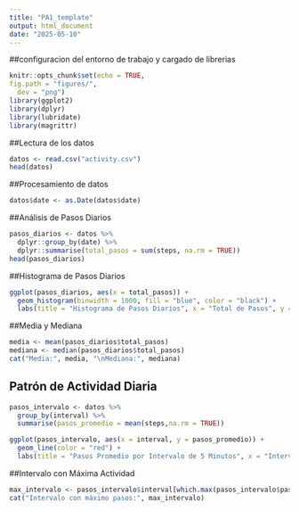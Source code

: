 ```yaml
---
title: "PA1_template"
output: html_document
date: "2025-05-10"
---
```

##configuracion del entorno de trabajo y cargado de librerias
``` r
knitr::opts_chunk$set(echo = TRUE,
fig.path = "figures/",
  dev = "png")
library(ggplot2)  
library(dplyr)  
library(lubridate)
library(magrittr)
```

##Lectura de los datos

``` r
datos <- read.csv("activity.csv")
head(datos)
``` 
##Procesamiento de datos

```r
datos$date <- as.Date(datos$date)
```
##Análisis de Pasos Diarios


```r
pasos_diarios <- datos %>%  
  dplyr::group_by(date) %>%  
  dplyr::summarise(total_pasos = sum(steps, na.rm = TRUE)) 
head(pasos_diarios)
```
##Histograma de Pasos Diarios
```r
ggplot(pasos_diarios, aes(x = total_pasos)) +  
  geom_histogram(binwidth = 1000, fill = "blue", color = "black") +  
  labs(title = "Histograma de Pasos Diarios", x = "Total de Pasos", y = "Frecuencia") 
```
##Media y Mediana
```r
media <- mean(pasos_diarios$total_pasos)  
mediana <- median(pasos_diarios$total_pasos)  
cat("Media:", media, "\nMediana:", mediana)
```
## Patrón de Actividad Diaria 
```r

pasos_intervalo <- datos %>%  
  group_by(interval) %>%  
  summarise(pasos_promedio = mean(steps,na.rm = TRUE))

ggplot(pasos_intervalo, aes(x = interval, y = pasos_promedio)) +  
  geom_line(color = "red") +  
  labs(title = "Pasos Promedio por Intervalo de 5 Minutos", x = "Intervalo", y = "Pasos")
```
##Intervalo con Máxima Actividad

```r
max_intervalo <- pasos_intervalo$interval[which.max(pasos_intervalo$pasos_promedio)]  
cat("Intervalo con máximo pasos:", max_intervalo)  
```

